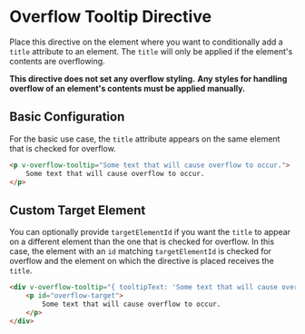 # Overflow Tooltip Directive

Place this directive on the element where you want to conditionally add a `title` attribute to an element. The `title` will only be applied if the element's 
contents are overflowing.

**This directive does not set any overflow styling.**
**Any styles for handling overflow of an element's contents must be applied manually.**


## Basic Configuration

For the basic use case, the `title` attribute appears on the same element that is checked for overflow.

<Story id="directives-overflowtooltip--default" />

```html
<p v-overflow-tooltip="Some text that will cause overflow to occur.">
    Some text that will cause overflow to occur.
</p>
```

## Custom Target Element

You can optionally provide `targetElementId` if you want the `title` to appear on a different element than the one that is checked for overflow. 
In this case, the element with an `id` matching `targetElementId` is checked for overflow and the element on which the directive is placed receives the `title`.

<Story id="directives-overflowtooltip--custom-target" />

```html
<div v-overflow-tooltip="{ tooltipText: 'Some text that will cause overflow to occur.', targetElementId: 'overflow-target' }">
    <p id="overflow-target">
        Some text that will cause overflow to occur.
    </p>
</div>
```